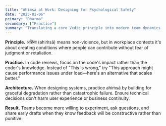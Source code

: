 ```yaml
---
title: "Ahiṁsā at Work: Designing for Psychological Safety"
date: "2025-01-06"
primary: "Dharma"
secondary: ["Practice"]
summary: "Translating a core Vedic principle into modern team dynamics."
---
```


**Principle.** अहिंसा (ahiṁsā) means non-violence, but in workplace contexts it's about creating conditions where people can contribute without fear of judgment or retaliation.

**Practice.** In code reviews, focus on the code's impact rather than the coder's knowledge. Instead of "This is wrong," try "This approach might cause performance issues under load—here's an alternative that scales better."

**Architecture.** When designing systems, practice ahiṁsā by building for graceful degradation rather than catastrophic failure. Ensure technical decisions don't harm user experience or business continuity.

**Result.** Teams become more willing to experiment, ask questions, and share early drafts when they know feedback will be constructive rather than punitive.